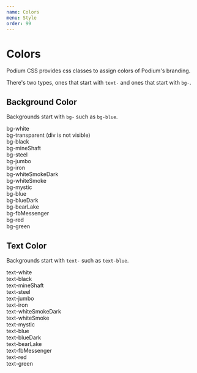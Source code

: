 ```yaml
---
name: Colors
menu: Style
order: 99
---
```



# Colors

Podium CSS provides css classes to assign colors of Podium's branding.

There's two types, ones that start with `text-` and ones that start with `bg-`.

## Background Color

Backgrounds start with `bg-` such as `bg-blue`.

<div
  class="p-5 rounded-lg"
  style={{
    backgroundImage:
      'linear-gradient(45deg, lightgray 25%, transparent 25%), linear-gradient(-45deg, lightgray 25%, transparent 25%), linear-gradient(45deg, transparent 75%, lightgray 75%), linear-gradient(-45deg, transparent 75%, lightgray 75%)',
    backgroundSize: '20px 20px',
    backgroundPosition: '0 0, 0 10px, 10px -10px, -10px 0px'
  }}
>
  <div class="p-3 bg-white">bg-white</div>
  <div class="p-3 bg-transparent">
    <span class="bg-black text-white p-2 opacity-75">
      bg-transparent (div is not visible)
    </span>
  </div>
  <div class="p-3 bg-black text-white">bg-black</div>
  <div class="p-3 bg-mineShaft text-white">bg-mineShaft</div>
  <div class="p-3 bg-steel">bg-steel</div>
  <div class="p-3 bg-jumbo">bg-jumbo</div>
  <div class="p-3 bg-iron">bg-iron</div>
  <div class="p-3 bg-whiteSmokeDark">bg-whiteSmokeDark</div>
  <div class="p-3 bg-whiteSmoke">bg-whiteSmoke</div>
  <div class="p-3 bg-mystic">bg-mystic</div>
  <div class="p-3 bg-blue">bg-blue</div>
  <div class="p-3 bg-blueDark">bg-blueDark</div>
  <div class="p-3 bg-bearLake">bg-bearLake</div>
  <div class="p-3 bg-fbMessenger">bg-fbMessenger</div>
  <div class="p-3 bg-red">bg-red</div>
  <div class="p-3 bg-green">bg-green</div>
</div>

## Text Color

Backgrounds start with `text-` such as `text-blue`.

<div class="p-5">
  <div class="p-3 text-white bg-black">text-white</div>
  <div class="p-3 text-black">text-black</div>
  <div class="p-3 text-mineShaft">text-mineShaft</div>
  <div class="p-3 text-steel">text-steel</div>
  <div class="p-3 text-jumbo">text-jumbo</div>
  <div class="p-3 text-iron">text-iron</div>
  <div class="p-3 text-whiteSmokeDark">text-whiteSmokeDark</div>
  <div class="p-3 text-whiteSmoke">text-whiteSmoke</div>
  <div class="p-3 text-mystic">text-mystic</div>
  <div class="p-3 text-blue">text-blue</div>
  <div class="p-3 text-blueDark">text-blueDark</div>
  <div class="p-3 text-bearLake">text-bearLake</div>
  <div class="p-3 text-fbMessenger">text-fbMessenger</div>
  <div class="p-3 text-red">text-red</div>
  <div class="p-3 text-green">text-green</div>
</div>

